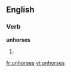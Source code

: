 ==English==

===Verb===
'''unhorses'''

# {{third-person singular of|[[unhorse]]}}

[[fr:unhorses]]
[[vi:unhorses]]